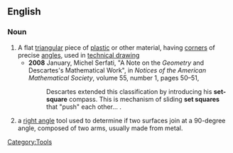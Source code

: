 ==English==
{{wikipedia}}
===Noun===
{{en-noun|sg=[[set]] [[square]]}}
# A flat [[triangular]] piece of [[plastic]] or other material, having [[corner]]s of precise [[angle]]s, used in [[technical drawing]]
#*'''2008''' January, Michel Serfati, "A Note on the ''Geometry'' and Descartes's Mathematical Work", in ''Notices of the American Mathematical Society'', volume 55, number 1, pages 50–51,
#*:Descartes extended this classification by introducing his '''set-square''' compass. This is mechanism of sliding '''set squares''' that "push" each other...&nbsp;.
# a [[right angle]] tool used to determine if two surfaces join at a 90-degree angle, composed of two arms, usually made from metal.

[[Category:Tools]]